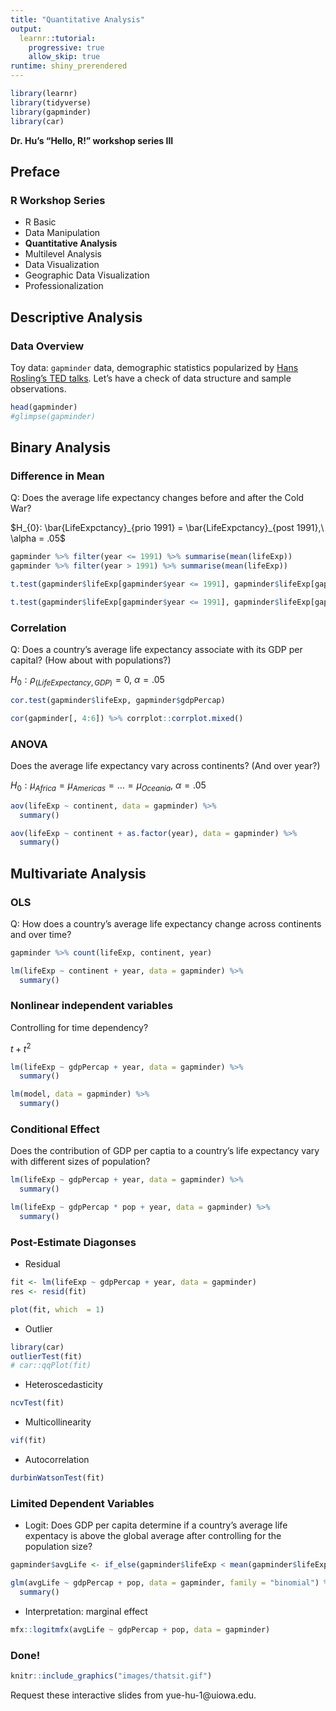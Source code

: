 ```yaml
---
title: "Quantitative Analysis"
output: 
  learnr::tutorial:
    progressive: true
    allow_skip: true
runtime: shiny_prerendered
---
```


```r
library(learnr)
library(tidyverse)
library(gapminder)
library(car)
```

**Dr. Hu's "Hello, R!" workshop series III** 

## Preface

### R Workshop Series

* R Basic
* Data Manipulation
* **Quantitative Analysis**
* Multilevel Analysis
* Data Visualization
* Geographic Data Visualization
* Professionalization

## Descriptive Analysis

### Data Overview

Toy data: `gapminder` data, demographic statistics popularized by [Hans Rosling's TED talks](https://www.ted.com/talks/hans_rosling_shows_the_best_stats_you_ve_ever_seen?utm_campaign=tedspread--b&utm_medium=referral&utm_source=tedcomshare).
Let's have a check of data structure and sample observations.

```r
head(gapminder)
#glimpse(gapminder)
```

## Binary Analysis

### Difference in Mean

Q: Does the average life expectancy changes before and after the Cold War? 

$H_{0}: \bar{LifeExpctancy}_{prio 1991} = \bar{LifeExpctancy}_{post 1991},\ \alpha = .05$

```r
gapminder %>% filter(year <= 1991) %>% summarise(mean(lifeExp))
gapminder %>% filter(year > 1991) %>% summarise(mean(lifeExp))
```

```r
t.test(gapminder$lifeExp[gapminder$year <= 1991], gapminder$lifeExp[gapminder$year > 1991])

t.test(gapminder$lifeExp[gapminder$year <= 1991], gapminder$lifeExp[gapminder$year > 1991], alternative = "greater", conf.level = .99)
```

### Correlation

Q: Does a country's average life expectancy associate with its GDP per capital? (How about with populations?)

$H_{0}: \rho_{(LifeExpectancy, GDP)} = 0,\ \alpha = .05$

```r
cor.test(gapminder$lifeExp, gapminder$gdpPercap)
```

```r
cor(gapminder[, 4:6]) %>% corrplot::corrplot.mixed()
```

### ANOVA

Does the average life expectancy vary across continents? (And over year?)

$H_{0}: \mu_{Africa} = \mu_{Americas} = ... = \mu_{Oceania},\ \alpha = .05$

```r
aov(lifeExp ~ continent, data = gapminder) %>% 
  summary()
```

```r
aov(lifeExp ~ continent + as.factor(year), data = gapminder) %>% 
  summary()
```

## Multivariate Analysis

### OLS

Q: How does a country's average life expectancy change across continents and over time?

```r
gapminder %>% count(lifeExp, continent, year)
```


```r
lm(lifeExp ~ continent + year, data = gapminder) %>%
  summary()
```

### Nonlinear independent variables

Controlling for time dependency?

$t + t^2$

```r
lm(lifeExp ~ gdpPercap + year, data = gapminder) %>%
  summary()
```


```r
lm(model, data = gapminder) %>%
  summary()
```

### Conditional Effect

Does the contribution of GDP per captia to a country's life expectancy vary with different sizes of population?

```r
lm(lifeExp ~ gdpPercap + year, data = gapminder) %>%
  summary()
```


```r
lm(lifeExp ~ gdpPercap * pop + year, data = gapminder) %>%
  summary()
```

### Post-Estimate Diagonses

* Residual

```r
fit <- lm(lifeExp ~ gdpPercap + year, data = gapminder)
res <- resid(fit)
```

```r
plot(fit, which  = 1)
```

* Outlier

```r
library(car)
outlierTest(fit)
# car::qqPlot(fit)
```


* Heteroscedasticity

```r
ncvTest(fit) 
```

* Multicollinearity

```r
vif(fit)
```

* Autocorrelation

```r
durbinWatsonTest(fit)
```

### Limited Dependent Variables

* Logit: Does GDP per capita determine if a country's average life expentacy is above the global average after controlling for the population size?

```r
gapminder$avgLife <- if_else(gapminder$lifeExp < mean(gapminder$lifeExp), 0, 1)
```

```r
glm(avgLife ~ gdpPercap + pop, data = gapminder, family = "binomial") %>%
  summary()
```

* Interpretation: marginal effect

```r
mfx::logitmfx(avgLife ~ gdpPercap + pop, data = gapminder)
```


### Done!

```r
knitr::include_graphics("images/thatsit.gif")
```

Request these interactive slides from yue-hu-1@uiowa.edu.
